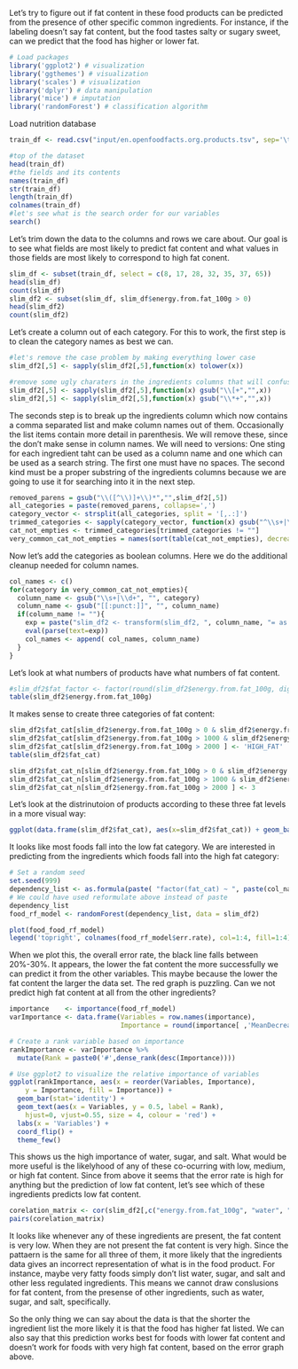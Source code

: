 Let's try to figure out if fat content in these food products can be predicted from the presence of other specific common ingredients. For instance, if the labeling doesn't say fat content, but the food tastes salty or sugary sweet, can we predict that the food has higher or lower fat.

```r
# Load packages
library('ggplot2') # visualization
library('ggthemes') # visualization
library('scales') # visualization
library('dplyr') # data manipulation
library('mice') # imputation
library('randomForest') # classification algorithm
```

Load nutrition database

```r
train_df <- read.csv("input/en.openfoodfacts.org.products.tsv", sep='\t', stringsAsFactors = FALSE);

#top of the dataset
head(train_df)
#the fields and its contents
names(train_df)
str(train_df)
length(train_df)
colnames(train_df)
#let's see what is the search order for our variables
search()
```
Let's trim down the data to the columns and rows we care about. Our goal is to see what fields are most likely to predict fat content and what values in those fields are most likely to correspond to high fat conent. 
```r
slim_df <- subset(train_df, select = c(8, 17, 28, 32, 35, 37, 65))
head(slim_df)
count(slim_df)
slim_df2 <- subset(slim_df, slim_df$energy.from.fat_100g > 0)
head(slim_df2)
count(slim_df2)
```

Let's create a column out of each category. For this to work, the first step is to clean the category names as best we can.

```r
#let's remove the case problem by making everything lower case
slim_df2[,5] <- sapply(slim_df2[,5],function(x) tolower(x))

#remove some ugly charaters in the ingredients columns that will confuse our regexeses and which make now sense anyway
slim_df2[,5] <- sapply(slim_df2[,5],function(x) gsub("\\[+","",x))
slim_df2[,5] <- sapply(slim_df2[,5],function(x) gsub("\\*+","",x))
```
The seconds step is to break up the ingredients column which now contains a comma separated list and make column names out of them. Occasionally the list items contain more detail in parenthesis. We will remove these, since the don't make sense in column names. We will need to versions: One sting for each ingredient taht can be used as a column name and one which can be used as a search string. The first one must have no spaces. The second kind must be a proper substring of the ingredients columns because we are going to use it for searching into it in the next step. 

```r
removed_parens = gsub("\\([^\\)]+\\)*","",slim_df2[,5])
all_categories = paste(removed_parens, collapse=',')
category_vector <- strsplit(all_categories, split = '[,.:]')
trimmed_categories <- sapply(category_vector, function(x) gsub("^\\s+|\\s+$", "", x))
cat_not_empties <- trimmed_categories[trimmed_categories != ""]
very_common_cat_not_empties = names(sort(table(cat_not_empties), decreasing = T))[0:20]
```

Now let's add the categories as boolean columns. Here we do the additional cleanup needed for column names.

```r
col_names <- c()
for(category in very_common_cat_not_empties){
  column_name <- gsub("\\s+|\\d+", "", category)
  column_name <- gsub("[[:punct:]]", "", column_name)
  if(column_name != ""){
    exp = paste("slim_df2 <- transform(slim_df2, ", column_name, "= as.integer(grepl(\"", category, "\", ingredients_text)))", sep = "")
    eval(parse(text=exp))
    col_names <- append( col_names, column_name) 
  }
}
```
Let's look at what numbers of products have what numbers of fat content.
```r
#slim_df2$fat_factor <- factor(round(slim_df2$energy.from.fat_100g, digits=-2))
table(slim_df2$energy.from.fat_100g)
```
It makes sense to create three categories of fat content:
```r
slim_df2$fat_cat[slim_df2$energy.from.fat_100g > 0 & slim_df2$energy.from.fat_100g <=1000 ] <- 'LOW_FAT'
slim_df2$fat_cat[slim_df2$energy.from.fat_100g > 1000 & slim_df2$energy.from.fat_100g <=2000 ] <- 'MID_FAT'
slim_df2$fat_cat[slim_df2$energy.from.fat_100g > 2000 ] <- 'HIGH_FAT'
table(slim_df2$fat_cat)

slim_df2$fat_cat_n[slim_df2$energy.from.fat_100g > 0 & slim_df2$energy.from.fat_100g <=1000 ] <- 1
slim_df2$fat_cat_n[slim_df2$energy.from.fat_100g > 1000 & slim_df2$energy.from.fat_100g <=2000 ] <- 2
slim_df2$fat_cat_n[slim_df2$energy.from.fat_100g > 2000 ] <- 3

```
Let's look at the distrinutoion of products according to these three fat levels in a more visual way:
```r
ggplot(data.frame(slim_df2$fat_cat), aes(x=slim_df2$fat_cat)) + geom_bar()
```
It looks like most foods fall into the low fat category. We are interested in predicting from the ingredients which foods fall into the high fat category:
```r
# Set a random seed
set.seed(999)
dependency_list <- as.formula(paste( "factor(fat_cat) ~ ", paste(col_names, collapse = "+")))
# We could have used reformulate above instead of paste
dependency_list
food_rf_model <- randomForest(dependency_list, data = slim_df2)

plot(food_food_rf_model)
legend('topright', colnames(food_rf_model$err.rate), col=1:4, fill=1:4)
```
When we plot this, the overall error rate, the black line falls between 20%-30%. It appears, the lower the fat content the more successfully we can predict it from the other variables. This maybe because the lower the fat content the larger the data set. The red graph is puzzling. Can we not predict high fat content at all from the other ingredients?


```r
importance    <- importance(food_rf_model)
varImportance <- data.frame(Variables = row.names(importance), 
                            Importance = round(importance[ ,'MeanDecreaseGini'],2))

# Create a rank variable based on importance
rankImportance <- varImportance %>%
  mutate(Rank = paste0('#',dense_rank(desc(Importance))))

# Use ggplot2 to visualize the relative importance of variables
ggplot(rankImportance, aes(x = reorder(Variables, Importance), 
    y = Importance, fill = Importance)) +
  geom_bar(stat='identity') + 
  geom_text(aes(x = Variables, y = 0.5, label = Rank),
    hjust=0, vjust=0.55, size = 4, colour = 'red') +
  labs(x = 'Variables') +
  coord_flip() + 
  theme_few()
```
This shows us the high importance of water, sugar, and salt. What would be more useful is the likelyhood of any of these co-ocurring with low, medium, or high fat content. Since from above it seems that the error rate is high for anything but the prediction of low fat content, let's see which of these ingredients predicts low fat content.

```r
corelation_matrix <- cor(slim_df2[,c("energy.from.fat_100g", "water", "sugar", "salt")])
pairs(corelation_matrix)
```
It looks like whenever any of these ingredients are present, the fat content is very low. When they are not present the fat content is very high. Since the pattaern is the same for all three of them, it more likely that the ingredients data gives an incorrect representation of what is in the food product. For instance, maybe very fatty foods simply don't list water, sugar, and salt and other less regulated ingredients. This means we cannot draw conslusions for fat content, from the presense of other ingredients, such as water, sugar, and salt, specifically.

So the only thing we can say about the data is that the shorter the ingredient list the more likely it is that the food has higher fat listed. We can also say that this prediction works best for foods with lower fat content and doesn't work for foods with very high fat content, based on the error graph above.
